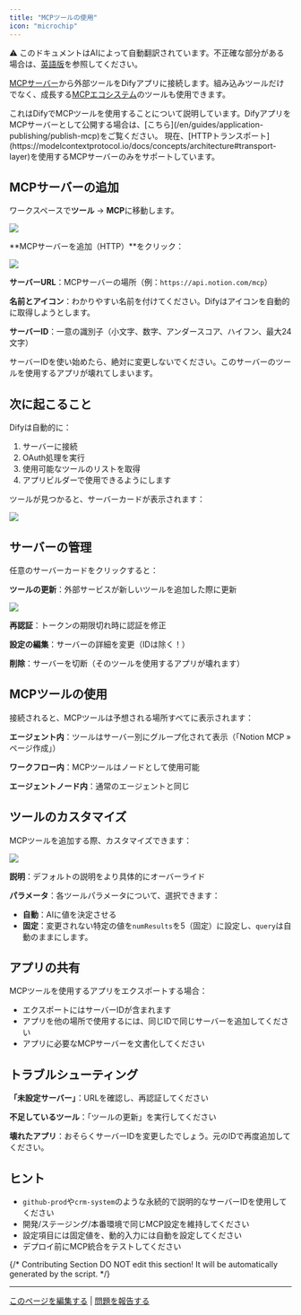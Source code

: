 ```yaml
---
title: "MCPツールの使用"
icon: "microchip"
---
```


<Note> ⚠️ このドキュメントはAIによって自動翻訳されています。不正確な部分がある場合は、[英語版](/en/documentation/pages/build/mcp)を参照してください。</Note>


[MCPサーバー](https://modelcontextprotocol.io/introduction)から外部ツールをDifyアプリに接続します。組み込みツールだけでなく、成長する[MCPエコシステム](https://mcpservers.org/)のツールも使用できます。

<Note>
  これはDifyでMCPツールを使用することについて説明しています。DifyアプリをMCPサーバーとして公開する場合は、[こちら](/en/guides/application-publishing/publish-mcp)をご覧ください。
</Note>

<Info>
  現在、[HTTPトランスポート](https://modelcontextprotocol.io/docs/concepts/architecture#transport-layer)を使用するMCPサーバーのみをサポートしています。
</Info>

## MCPサーバーの追加

ワークスペースで**ツール** → **MCP**に移動します。

![](/images/6cef1436fcc13a65ccedb54bcf5ab77eb87b8faba1098a85951839fb1907f2d2.png)

**MCPサーバーを追加（HTTP）**をクリック：

![](/images/b5429131836c1caae84f4ce8b3b806221e39636723644961ce2f2a97d5421f16.png)

**サーバーURL**：MCPサーバーの場所（例：`https://api.notion.com/mcp`）

**名前とアイコン**：わかりやすい名前を付けてください。Difyはアイコンを自動的に取得しようとします。

**サーバーID**：一意の識別子（小文字、数字、アンダースコア、ハイフン、最大24文字）

<Warning>
  サーバーIDを使い始めたら、絶対に変更しないでください。このサーバーのツールを使用するアプリが壊れてしまいます。
</Warning>

## 次に起こること

Difyは自動的に：
1. サーバーに接続
2. OAuth処理を実行
3. 使用可能なツールのリストを取得
4. アプリビルダーで使用できるようにします

ツールが見つかると、サーバーカードが表示されます：

![](/images/fcef5ecad1deca82a1d8988c4bcb7cec745a0cd47945ff05fca588502cfaafbc.png)

## サーバーの管理

任意のサーバーカードをクリックすると：

**ツールの更新**：外部サービスが新しいツールを追加した際に更新

![](/images/7b526a64ff34b10a357511b2cd3e42f251a6786210eac71c58ca7bfccdf63f0c.png)

**再認証**：トークンの期限切れ時に認証を修正

**設定の編集**：サーバーの詳細を変更（IDは除く！）

**削除**：サーバーを切断（そのツールを使用するアプリが壊れます）

## MCPツールの使用

接続されると、MCPツールは予想される場所すべてに表示されます：

**エージェント内**：ツールはサーバー別にグループ化されて表示（「Notion MCP » ページ作成」）

**ワークフロー内**：MCPツールはノードとして使用可能

**エージェントノード内**：通常のエージェントと同じ

## ツールのカスタマイズ

MCPツールを追加する際、カスタマイズできます：

![](/images/CleanShot2025-07-07at07.41.33@2x.png)

**説明**：デフォルトの説明をより具体的にオーバーライド

**パラメータ**：各ツールパラメータについて、選択できます：
- **自動**：AIに値を決定させる
- **固定**：変更されない特定の値を`numResults`を5（固定）に設定し、`query`は自動のままにします。

## アプリの共有

MCPツールを使用するアプリをエクスポートする場合：
- エクスポートにはサーバーIDが含まれます
- アプリを他の場所で使用するには、同じIDで同じサーバーを追加してください
- アプリに必要なMCPサーバーを文書化してください

## トラブルシューティング

**「未設定サーバー」**：URLを確認し、再認証してください

**不足しているツール**：「ツールの更新」を実行してください

**壊れたアプリ**：おそらくサーバーIDを変更したでしょう。元のIDで再度追加してください。

## ヒント

- `github-prod`や`crm-system`のような永続的で説明的なサーバーIDを使用してください
- 開発/ステージング/本番環境で同じMCP設定を維持してください
- 設定項目には固定値を、動的入力には自動を設定してください
- デプロイ前にMCP統合をテストしてください

{/*
Contributing Section
DO NOT edit this section!
It will be automatically generated by the script.
*/}

---

[このページを編集する](https://github.com/langgenius/dify-docs/edit/main/ja-jp/documentation/pages/build/mcp.mdx) | [問題を報告する](https://github.com/langgenius/dify-docs/issues/new?template=docs.yml)

